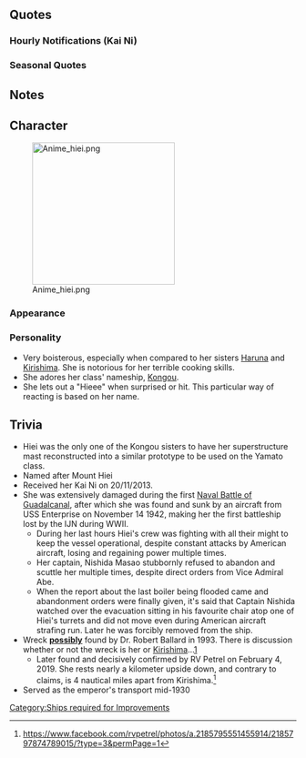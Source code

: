 {{ShipPageHeader}}

==Quotes==
{{ShipQuotes
|Introduction = 金剛お姉さまの妹分、比叡です。経験を積んで、姉さまに少しでも近づきたいです。
|Introduction/En = I'm Hiei, Kongou Onee-sama's sister. I'm looking forward to gaining experience and getting closer to my sister's brilliance.

|Introduction/Kai Ni C = 金剛お姉さまの妹分、高速戦艦、比叡です。経験と、この改装で、お姉さまに少しでも近づきたいです、はいっ！
|Introduction/Kai Ni C/En = I'm Kongou's little sister, the fast battleship, Hiei. With more experience, and this remodel, I want to become more like my older sister. Yes!

|Library = 井上提督も愛した巡洋戦艦、比叡です。<br>ぴかぴかに肌を磨いて、御召艦としても活躍したの。<br>大和型のテスト艦にもなったのよ、知ってた？<br>え？ソロモン海戦？そうよ、奮闘したわ！
|Library/En = The battlecruiser that Admiral Inoue loved, it's Hiei.<br>Even though I'm a shiny Imperial ship, I'll work my hardest.<br>I was even the test-ship for the Yamato class, didn't you know?<br>Eh? The Battle of Guadalcanal? Yes, I fought hard.
|Library/Note = ソロモン海戦 is literally "The Battle of the Solomon Islands", but in English, this is better known as the Battle of Guadalcanal - in the course of which Hiei and her sister ship Kirishima were sunk.
Referring to the Yamato class, Hiei is the only battleship in Kongou class to have her superstructure mast upgraded to a prototype to be used on the Yamato-class.

|Secretary 1 = あ、はぁい、お呼びになりましたでしょうか
|Secretary 1/En = Ah, yes. Did you call for me?

|Secretary 1/Kai Ni C = はいっ！ 比叡にお任せあれ！
|Secretary 1/Kai Ni C/En = Yes, just leave it all to me!

|Secretary 2 = いつでも準備！出来てます！
|Secretary 2/En = I'm always prepared! And ready!

|Secretary 3 = ぅぅん、ハッ、何ですか？寝てません、寝てませんってば
|Secretary 3/En = Unnnngh... Ah..!! What is it? I wasn't sleeping! I swear I wasn't!

|Secretary 3/Kai Ni C = ん……　はっ！ 何ですか？ もちろん寝てません！ はい！ 寝てるわけないです！ 寝てませんてばぁーっ！
|Secretary 3/Kai Ni C/En = Ngh... Gah! What is it? I definitely wasn't sleeping! Yes! Not asleep at all! I said I wasn't asleeeep!

|Idle/Kai = 気合！入れて！…いるんだけどなぁ～？あれ～？あれぇ～？
|Idle/Kai/En = Oh yeah! I'm feelin' psyched! ...or so I felt? huh what?... whattt...?

|Secretary Married = 比叡もまだまだ戦えます。司令、一緒に頑張りましょう！
|Secretary Married/En = Hiei can still fight some more.  Commander, let's do our best together!

|Wedding = 司令のご好意は有難いです…で、でも…私の心は…お姉様にっ！　え？　そういう話じゃないの！？　あ…あぁ…そう？　は、恥ずかしい～…！
|Wedding/En = Thank you for your favour, commander... B-but... my heart... belongs to oneesama!  Eh? It's not that kind of talk!?  O-oh.. I see... I-I'm so embarrassed~!

|Looking At Scores = 司令にお知らせみたいです
|Looking At Scores/En = Seems like there's a notice for the Admiral.

|Joining A Fleet = 気合！入れて！行きます！
|Joining A Fleet/En = Off I go! With all my spirit! Held high!

|Equipment 1 = はい！力が湧いてくるようです！
|Equipment 1/En = Yes! I can feel the power surging!

|Equipment 2 = 少しはお姉さまに近づけたかな？
|Equipment 2/En = I wonder if I got closer to Onee-sama?
|Equipment 2/Note = As in terms of power, in comparison to Kongou

|Equipment 3 = さっすがですね～！
|Equipment 3/En = As expected~!

|Equipment 3/Kai Ni = まっかせてー！
|Equipment 3/Kai Ni/En = Leave it to me-!

|Supply = はい、力が湧いてくるようです！
|Supply/En = Yeah, my strength is surging up!

|Supply/Kai = よし！これで！いけます！
|Supply/Kai/En = Alright! With this, I'm good to go!

|Docking Minor = こんなの、かすり傷程度なんだけど…。
|Docking Minor/En = These injuries, are just scratches though...

|Docking Major = お姉様の夢を見て、お休みしますっ。
|Docking Major/En = While dreaming of Onee-sama, I'll rest.

|Docking Complete = 修理が完了したみたいです。
|Docking Complete/En = The repair is completed.

|Construction = 新しい妹…もしくはお姉さまが、いらっしゃるみたいですよ
|Construction/En = Looks like a new younger sister... or perhaps an older sister, has arrived.
|Construction/Note = Most likely a younger sister. As for now, only [[Gangut]] and [[Kongou]] are older than Hiei.

|Returning From Sortie = 作戦が完了！艦隊帰投しました
|Returning From Sortie/En = Operation complete! The fleet has returned to base.

|Starting A Sortie = 司令には、恋も、戦いも！負けません！
|Starting A Sortie/En = I won't lose to Commander, in love or in battle!

|Starting A Sortie/Kai Ni C = 改金剛型戦艦、比叡、抜錨！
|Starting A Sortie/Kai Ni C/En = Improved Kongou-class battleship, Hiei, weighing anchor!

|Battle Start = 打ちます！当たって!
|Battle Start/En = I'm firing! Please hit!

|Attack = 主砲！斉射！当たってぇ！or主砲！斉射！撃ちます！or主砲！斉射！始め！
|Attack/En = All guns! Fire! Hit it! or Guns! Firing! or All guns! Commence firing!

|Night Battle = お姉様を邪魔する人は許さない！
|Night Battle/En = I will not forgive anyone who gets in the way of Onee-sama!

|Night Attack = 私、頑張るから、見捨てないでぇぇ！
|Night Attack/En = I, will do my best, so don't abandon me!
|Night Attack/Note = Hiei was abandoned after receiving mistaken report about flooded boiler rooms and loss of all power. She was bound to be scuttled, but orders came from Yamamoto that she is to be left afloat and serve as diversion for next day's transport run. After few hours of floating around her, Vice Admiral Hiroaki Abe ordered a retreat. It was the last time Hiei was seen, the wreckage, despite weak currents in the area, remains uncovered. Abe was relieved of command on the same day.

|Special 1/Kai Ni C = 戦艦比叡、気合い…入れて…撃ちます！
|Special 1/Kai Ni C/En = Battleship Hiei, off I go, with all my spirit... FIRE!

|MVP = 私の活躍見ていてくれました？そう！なら、頑張った甲斐がありました！
|MVP/En = Did you see me in action? Right! Then, giving my best was worth it!

|Minor Damage 1 = きゃあっ！
|Minor Damage 1/En = Kyaa!

|Minor Damage 2 = ひえー！
|Minor Damage 2/En = Eeek! (Hie!~)
|Minor Damage 2/Note = Sounds similar to "Hiei", sort of lousy joke

|Major Damage = お姉さま譲りの装備をこんなに……くっ、許さないんだからぁー！
|Major Damage/En = To do such things to the equipment handed over from Onee-sama... I-I can't forgive this!

|Major Damage/Kai Ni C = お姉さま譲りの、この第三改装艤装をこんなにして…。…っ！ 絶対に、許さない！！
|Major Damage/Kai Ni C/En = To do such things to... the 3rd remodel equipment handed over from Onee-sama... I definitely can't forgive this!

|Sunk = 金剛お姉さまは…無事か、な…。だったら…いい…かな…
|Sunk/En = Is Kongou Onee-sama... safe? Then, it's... alright...
|Sunk/Note = Hiei was sunk in 1942, while Kongou was sunk in 1944.
}}
===Hourly Notifications (Kai Ni)===
{{Shiphourly|
| Form 2 = Kai Ni C
| 00JP = 午前0時です　ひぇ～おやすみなさーい
| 00EN = It's 0 A.M. Hiei's go~ing to be~d.
| 00Note = 
| 01JP = 午前1時です…比叡は睡眠中です
| 01EN = It's 1 A.M... Hiei is fast asleep.
| 01Note = 
| 02JP = 午前2時　司令は眠くないんですか？
| 02EN = 2 A.M.  Admiral, aren't you sleepy?
| 02Note = 
| 03JP = 午前3時　なんだか私まで目が冴えちゃいましたよ
| 03EN = 3 A.M.  Now I am getting wide awake.
| 03Note = 
| 04JP = 午前4時　寝れない、何故か寝れない！どう責任とってくれるんですかー！
| 04EN = 4 A.M. Can't sleep, why can't I sleep! This is your fault, you know!
| 04Note = 
| 05JP = 午前5時　ひぇ～！ほぼ貫徹じゃないですかー
| 05EN = 5 A.M. Hie~i! This turned out to be pretty much an all-nighter!
| 05Note = 
| 06JP = 午前6時　むくんでる　お姉さまにこんな顔見せられなーい！
| 06EN = 6 A.M. I'm all swollen... I can't let Onee-sama see my face like thiiiis!
| 06Note = 
| 07JP = 午前7時　んぁーちょっと寝不足ですね～気合！入れて！いきます！
| 07EN = 7 A.M. Hmmm... I didn't get enough sleep, you know~  Off I go! With all my spirit! Held high!
| 07Note = 
| 08JP = 午前8時　戦艦としては色々と朝の装備の手入れが大変なんですてっば～！
| 08EN = 8 A.M. Battleships have such a lot of maintenance to do in the morning, it's quite a strain, you know!
| 08Note = 
| 09JP = 午前9時　んん！これでいつでも準備万端ね！
| 09EN = 9 A.M. Yeah! The prep work will be always be ready now!
| 09Note = 
| 10JP = 午前10時です　テレビでも見て待機してま～す　ほほぉほぉほぉ
| 10EN = 10 A.M.  I'm gonna watch TV while on standby, 'ka~y?
| 10Note = Japanese TV usually broadcasts local soap operas during late mornings to afternoons where the target audience consist of largely of housewives.
| 11JP = 午前11時です　司令？嫁姑問題ってなんですか？
| 11EN = 11 A.M.  Chief? What's this 'Wife and Mother-in-law' problem?
| 11Note = A typical dramatic trope in soap operas.
| 12JP = 12時～お昼のこの番組何気に好きなんですよ～　え？今度収録連れてってくれるの？ウキウキだなー
| 12EN = 12 midday~ I've taken a liking to this midday program~ Eh? You'll take me to the recording? I'm fired up now!
| 12Note = 
| 12JP 2 = 12時　お昼のあの番組、何気に好きだったのに～　クラブの方も好きだけど　あ、それはまだやってます！
| 12EN 2 = It's 12 o'clock. I liked that TV show at noon ... I also like "club". Oh, it's still on the air.
| 12Note 2 = She's referring to a TV show called "Waratte Iitomo" that ended on March 31, 2014. The "club" is a TV show called "Tamori Club" with the same presenter.
| 13JP = 13時です　ふぁ～お昼休み楽しかったー
| 13EN = It's 13 o'clock. Whew~ Lunch breaks sure are fun~
| 13Note = 
| 14JP = 14時になりました　てっあれ？お昼食べるの忘れてましたーどっどうします？
| 14EN = It's 14 o'clock now. H-huh? Oh no, we forgot to eat lunch! Wha-what should we do?
| 14Note = 
| 15JP = 15時　あっ司令、あそこのお店まだランチやってるって
| 15EN = 15 o'clock. Ah Commander, that store over there is still doing lunch.
| 15Note = 
| 16JP = 16時　ふぇー今日は司令と外出も堪能しちゃったなーえ？ダメなの？
| 16EN = 16 o'clock.  Ah, today I got to enjoy an outing with the Commander. Eh? That's a bad thing?
| 16Note = 
| 17JP = 日が陰ってきたー　17時です　司令、今日は鎮守府も穏やかでよかった
| 17EN = The day's gotten dark~  It's 17 o'clock.  I'm glad the base was quiet today, Commander.
| 17Note = 
| 18JP = 18時　さーて比叡夕食準備するよー！
| 18EN = 18 o'clock.  Oka~y, Hiei's dinner prep!
| 18Note = 
| 19JP = 19時　出来たー！自慢のレシピ比叡カレーだよ　さぁ食べて
| 19EN = 19 o'clock.  Done~! My famous recipe—Hiei Curry!  Go on, eat it up!
| 19Note = 
| 20JP = 20時　どうでした？比叡カレーの感想は？感想…感想きかせてよー！
| 20EN = 20 o'clock.  How is it? Your impression of Hiei's curry? Your impressions...I wanna hear your impressions!
| 20Note = It seems the Admiral has been sunk by Hiei's curry...
| 21JP = 21時です　司令が逃げまわって一時間　なぜ比叡から逃げるのですかー！？
| 21EN = It's 21 o'clock. It's been an hour since the Commander ran away... Why do you run from Hiei?!
| 21Note = Running away from Hiei as he is afraid to say the taste of her curry
| 22JP = 22時になりました　しょぼーん司令は逃げ切ったようです
| 22EN = It's now 22 o'clock. *sulk* Looks like the Commander got away...
| 22Note = 
| 23JP = 23時　仕方ない　姉さまのところに行こう　おねぇ…司令なんでここに！？
| 23EN = 23 o'clock. Oh well, I guess I'll go to Onee-sama's room... Onee-... Commander! Why are you here?!
| 23Note = 
}}

===Seasonal Quotes===
{{Shipquoteseasonal
|Valentine2015 = 手作りチョコ、よし。気合十分、よし。この季節は、恋も戦いも、負けませんっ！
|Valentine2015_EN = Homemade chocolates: check. Spirit: pumped. At Valentine's, I won't lose in love or war!
|Valentine2015_Clip = {{Audio|file=Hiei Valentine 2015.ogg}}
|Valentine2015_Note = 

|Valentine2015_2 = ひえ～！　徹甲弾とチョコ、間違えて装填しそうに……っ！　ひえっ、ひえ～！
|Valentine2015_2_EN = Hieee~! I mistook the choco for an AP shell & loaded it in...! Hiee~ hiee~! 
|Valentine2015_2_Clip = {{Audio|file=Hiei Valentine 2015 Attack.ogg}}
|Valentine2015_2_Note = ''(Attack line)'' Apparently her chocolate is lethal enough to penetrate the Abyssal ship's armor...

|WhiteDay2015 = 司令、お姉さま見ませんでした？…せっかくクッキー焼いたのに…あの、味見します？
|WhiteDay2015_EN = Commander, have you seen Onee-sama? ....I even went through the trouble of baking these cookies.... Um, would you like to try some?
|WhiteDay2015_Clip = {{Audio|file=Hiei_WhiteDay.ogg}}
|WhiteDay2015_Note = 

|SecondAnniversary2015 = 比叡、恋も、二周年も、気合、入れて、いきます、はーい！
|SecondAnniversary2015_EN = Hiei, with both love and second anniversary, going in full spirit! Yes!
|SecondAnniversary2015_Clip = {{Audio|file=Hiei_Second_Anniversary.ogg}}
|SecondAnniversary2015_Note = 

|Christmas2015 = はい！司令！艦隊、クリスマスを迎える用意、完了です！クリスマスケーキも今年もこの比叡が気合、入れて、作りました！楽しみにしててくださいね。
|Christmas2015_EN = Yes, Commander! The fleet is prepared to enter Christmas! For this year, I made the Christmas cake again, with all my spirits, held high! Please look forward to it.
|Christmas2015_Clip = {{Audio|file=Hiei_Christmas_2015.ogg}}
|Christmas2015_Note = Impending Doom

|EndofYear2015 = はい司令、大掃除ですね、お任せ下さい！比叡、雑巾がけも、気合、入れて、行きます！とーりゃー！それ反転、とーりゃー！！よし、綺麗。
|EndofYear2015_EN = Yes, commander. Spring cleaning? Leave it to me! I, Hiei, with a cloth on her hand, and her spirit held high, off I go! Rrraaaaagh-!! One more lap! Rrraaaaagh-!! Nice, squeaky clean!
|EndofYear2015_Clip = {{Audio|file=Hiei_End_of_Year_2015.ogg}}
|EndofYear2015_Note = 

|NewYear2016 = 司令、明けましておめでとうございます！今年もこの比叡、気合入れてぇぇぇ参ります！あ、司令、髪の毛に糸くずが・・・うわ、うわあ、あああ、司令、大丈夫ですか？
|NewYear2016_EN = Commander, Happy New Year! This year, I'll still be moving forward, With all my spirit... held high! Ah, Commander. there's something on your hair... Uh, Whoa! Ahh... Commander, you okay?
|NewYear2016_Clip = {{Audio|file=Hiei_New_Year_2016.ogg}}
|NewYear2016_Note = 

|Setsubun2016 = はい、金剛お姉様！比叡、節分も、全力で気合、入れて、行きます！今年の鬼役は…妙高と川内…ふむ。さぁ、行きます！
|Setsubun2016_EN = Yes, Kongou Onee-sama! Off I go for Setsubun, with my spirit, held high! This year's demon role will be... Myoukou and Sendai... Yep. Right, let's do this!
|Setsubun2016_Clip = {{Audio|file=Hiei_Setsubun_2016.ogg}}
|Setsubun2016_Note = 

|ThirdAnniversary2016 = 比叡、恋も、三周年も、気合！入れて！いきまぁす！！　はぁい！　はぁ、はぁ…
|ThirdAnniversary2016_EN = I, Hiei, in both love and this third anniversary, will keep on going! With my spirits! Held high!! Yeah! *pant pant*	
|ThirdAnniversary2016_Clip = {{Audio|file=Hiei_Third_Anniversary.ogg}}
|ThirdAnniversary2016_Note = 

|FourthAnniversary2017 = 比叡！恋も！四周年もぉ！気合ぃぃ！入れてぇぇっ！いきまぁぁすッ！！ハァァァーーイッッ！！！…だはぁ、はぁーっ…
|FourthAnniversary2017_EN = I, Hiei, in both love and this fourth anniversary, will keep on going...! ...with my spirits...! ...held high!! YEAHHHHHHHHHHHHHHH! *pant* *pant* *pant*
|FourthAnniversary2017_Clip = {{Audio|file=Hiei_Fourth_Anniversary.ogg}}
|FourthAnniversary2017_Note =
}}

==Notes==
{{:Kongou/Special Cut-In}}

==Character==
[[File:Anime hiei.png|thumb|250px]]

===Appearance===

===Personality===
*Very boisterous, especially when compared to her sisters [[Haruna]] and [[Kirishima]]. She is notorious for her terrible cooking skills.
*She adores her class' nameship, [[Kongou]].
*She lets out a "Hieee" when surprised or hit. This particular way of reacting is based on her name.

==Trivia==
*Hiei was the only one of the Kongou sisters to have her superstructure mast reconstructed into a similar prototype to be used on the Yamato class.
*Named after Mount Hiei
* Received her Kai Ni on 20/11/2013.
*She was extensively damaged during the first [http://en.wikipedia.org/wiki/Naval_Battle_of_Guadalcanal Naval Battle of Guadalcanal], after which she was found and sunk by an aircraft from USS Enterprise on November 14 1942, making her the first battleship lost by the IJN during WWII.
**During her last hours Hiei's crew was fighting with all their might to keep the vessel operational, despite constant attacks by American aircraft, losing and regaining power multiple times.
**Her captain, Nishida Masao stubbornly refused to abandon and scuttle her multiple times, despite direct orders from Vice Admiral Abe.
**When the report about the last boiler being flooded came and abandonment orders were finally given, it's said that Captain Nishida watched over the evacuation sitting in his favourite chair atop one of Hiei's turrets and did not move even during American aircraft strafing run. Later he was forcibly removed from the ship.
* Wreck '''<u>possibly</u>''' found by Dr. Robert Ballard in 1993. There is discussion whether or not the wreck is her or [[Kirishima]]...[http://www.combinedfleet.com/atully03.htm]
**Later found and decisively confirmed by RV Petrel on February 4, 2019. She rests nearly a kilometer upside down, and contrary to claims, is 4 nautical miles apart from Kirishima.<ref>https://www.facebook.com/rvpetrel/photos/a.2185795551455914/2185797874789015/?type=3&permPage=1</ref>
* Served as the emperor's transport mid-1930

{{ShipPageFooter}}
[[Category:Ships required for Improvements]]